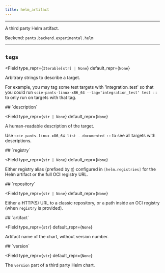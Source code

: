 ```yaml
---
title: helm_artifact
---
```



---

A third party Helm artifact.

Backend: <span className="color--primary">`pants.backend.experimental.helm`</span>

---

<span className={styles.options}>

## `tags`

<Field
    type_repr={`Iterable[str] | None`}
    default_repr={`None`}
>

Arbitrary strings to describe a target.

For example, you may tag some test targets with &#x27;integration_test&#x27; so that you could run `scie-pants-linux-x86_64 --tag='integration_test' test ::` to only run on targets with that tag.

</Field>
## `description`

<Field
    type_repr={`str | None`}
    default_repr={`None`}
>

A human-readable description of the target.

Use `scie-pants-linux-x86_64 list --documented ::` to see all targets with descriptions.

</Field>
## `registry`

<Field
    type_repr={`str | None`}
    default_repr={`None`}
>

Either registry alias (prefixed by `@`) configured in `[helm.registries]` for the Helm artifact or the full OCI registry URL.

</Field>
## `repository`

<Field
    type_repr={`str | None`}
    default_repr={`None`}
>

Either a HTTP(S) URL to a classic repository, or a path inside an OCI registry (when `registry` is provided).

</Field>
## `artifact`

<Field
    type_repr={`str`}
    default_repr={`None`}
>

Artifact name of the chart, without version number.

</Field>
## `version`

<Field
    type_repr={`str`}
    default_repr={`None`}
>

The `version` part of a third party Helm chart.

</Field>

</span>
